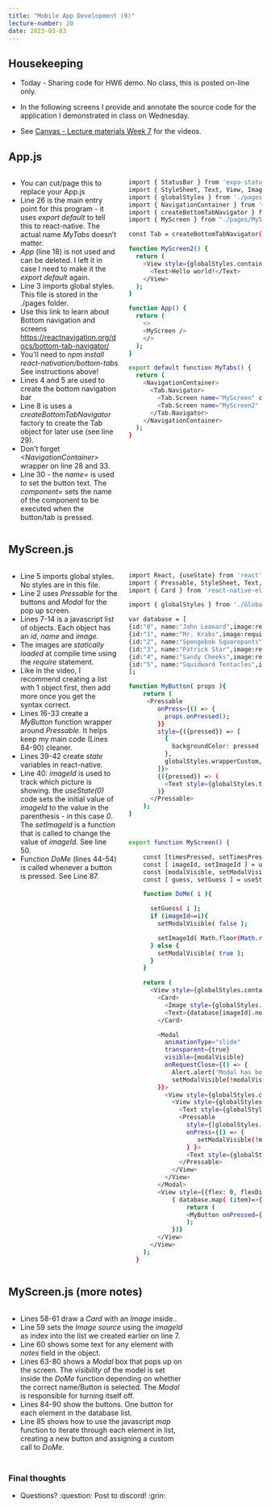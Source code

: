 ```yaml
---
title: "Mobile App Development (9)"
lecture-number: 20
date: 2023-03-03
---
```



## Housekeeping

- Today - Sharing code for HW6 demo. No class, this is posted on-line only.

- In the following screens I provide and annotate the source code for the application I demonstrated in class on Wednesday.

- See [Canvas - Lecture materials Week 7](https://virginiacommonwealth.instructure.com/courses/74903/pages/week-7-lecture-materials?module_item_id=257152) for the videos.


## App.js {.smaller}

::::{.columns}

:::{.column width="45%"}
- You can cut/page this to replace your App.js
- Line 26 is the main entry point for this program - it uses *export default* to tell this to react-native.  The actual name *MyTabs* doesn't matter.
- *App* (line 18) is not used and can be deleted. I left it in case I need to make it the *export default* again.
- Line 3 imports global styles. This file is stored in the ./pages folder.
- Use this link to learn about Bottom navigation and screens
    <https://reactnavigation.org/docs/bottom-tab-navigator/>
- You'll need to *npm install react-nativation/bottom-tabs* See instructions above!
- Lines 4 and 5 are used to create the bottom navigation bar
- Line 8 is uses a *createBottomTabNavigator* factory to create the Tab object for later use (see line 29).
- Don't forget *\<NavigationContainer\>* wrapper on line 28 and 33.
- Line 30 - the *name=* is used to set the button text. The *component=* sets the name of the component to be executed when the button/tab is pressed.
:::

:::{.column width="55%"}

```bash
import { StatusBar } from 'expo-status-bar';
import { StyleSheet, Text, View, Image } from 'react-native';
import { globalStyles } from './pages/GlobalStyles.js';
import { NavigationContainer } from '@react-navigation/native';
import { createBottomTabNavigator } from '@react-navigation/bottom-tabs';
import { MyScreen } from "./pages/MyScreen.js";

const Tab = createBottomTabNavigator();

function MyScreen2() {
  return (
    <View style={globalStyles.container}>
      <Text>Hello world!</Text>
    </View>
  );
}

function App() {
  return (
    <>
    <MyScreen />
    </>
  );
}

export default function MyTabs() {
  return (
    <NavigationContainer>
      <Tab.Navigator>
        <Tab.Screen name="MyScreen" component={MyScreen} />
        <Tab.Screen name="MyScreen2" component={MyScreen2} />
      </Tab.Navigator>
    </NavigationContainer>
  );
}
```

:::

::::

## MyScreen.js {.smaller}

::::{.columns}

:::{.column width="45%"}
- Line 5 imports global styles. No styles are in this file.
- Line 2 uses *Pressable* for the buttons and *Modal* for the pop up screen.
- Lines 7-14 is a javascript list of objects. Each object has an *id*, *name* and *image*.
- The images are *statically loaded* at compile time using the *require* statement.
- Like in the video, I recommend creating a list with 1 object first, then add more once you get the syntax correct.
- Lines 16-33 create a *MyButton* function wrapper around *Pressable*. It helps keep my main code (Lines 84-90) cleaner.
- Lines 39-42 create *state* variables in react-native.
- Line 40: *imageId* is used to track which picture is showing. the *useState(0)* code sets the initial value of *imageId* to the value in the parenthesis - in this case *0*. The *setImageId* is a function that is called to change the value of *imageId*.  See line 50.
- Function *DoMe* (lines 44-54) is called whenever a button is pressed. See Line 87.

:::

:::{.column width="55%"}

```bash
import React, {useState} from 'react';
import { Pressable, StyleSheet, Text, View, Image, Modal } from 'react-native';
import { Card } from 'react-native-elements';

import { globalStyles } from './GlobalStyles';

var database = [
{id:"0", name:"John Leonard",image:require("../assets/cartoonish.jpg"),notes:"A brief bio of Dr. Leonard!"},
{id:"1", name:"Mr. Krabs",image:require("../assets/mr-krabs.png"), notes:"He makes the best Krabby Patties!"},
{id:"2", name:"Spongebob Squarepants",image:require("../assets/spongebob-squarepants.png")},
{id:"3", name:"Patrick Star",image:require("../assets/patrick-star.png")},
{id:"4", name:"Sandy Cheeks",image:require("../assets/sandy-cheeks.png")},
{id:"5", name:"Squidward Tentacles",image:require("../assets/squidward-tentacles.png")}
];

function MyButton( props ){
    return (
     <Pressable
        onPress={() => {
          props.onPressed();
        }}
        style={({pressed}) => [
          {
            backgroundColor: pressed ? 'darkcyan' : 'cyan',
          },
          globalStyles.wrapperCustom,
        ]}>
        {({pressed}) => (
          <Text style={globalStyles.text}>{ props.name }</Text>
        )}
      </Pressable>        
    );
}



export function MyScreen() {

    const [timesPressed, setTimesPressed ] = useState(0);
    const [ imageId, setImageId ] = useState(0);
    const [modalVisible, setModalVisible] = useState(false);
    const [ guess, setGuess ] = useState( imageId );

    function DoMe( i ){

      setGuess( i );
      if (imageId==i){
        setModalVisible( false );

        setImageId( Math.floor(Math.random() * database.length ) );
      } else {
        setModalVisible( true );
      }
    }

    return (
      <View style={globalStyles.container}>
        <Card>
          <Image style={globalStyles.cartoon} source={database[imageId].image} />
          <Text>{database[imageId].notes}</Text>
        </Card>

        <Modal
          animationType="slide"
          transparent={true}
          visible={modalVisible}
          onRequestClose={() => {
            Alert.alert('Modal has been closed.');
            setModalVisible(!modalVisible);
        }}>
          <View style={globalStyles.centeredView}>
            <View style={globalStyles.modalView}>
              <Text style={globalStyles.modalText}>Sorry, {database[guess].name} is incorrect!</Text>
              <Pressable
                style={[globalStyles.button, globalStyles.buttonClose]}
                onPress={() => {
                   setModalVisible(!modalVisible);
                } }>
                <Text style={globalStyles.textStyle}>Try Again!</Text>
              </Pressable>
            </View>
          </View>
        </Modal>
        <View style={{flex: 0, flexDirection:"row", flexWrap:"wrap",justifyContent:"center"}}>
            { database.map( (item)=>{
                return (
                <MyButton onPressed={()=>DoMe( item.id )} key={item.id} name={item.name} id={item.id} />
                );
            })}
        </View>
      </View>
    );
  }

```

:::

::::

## MyScreen.js (more notes)  {.smaller}

::::{.columns}

:::{.column width="45%"}
- Lines 58-61 draw a *Card* with an *Image* inside..
- Line 59 sets the *Image source* using the *imageId* as index into the list we created earlier on line 7.
- Line 60 shows some text for any element with *notes* field in the object.
- Lines 63-80 shows a *Modal* box that pops up on the screen. The *visibility* of the model is set inside the *DoMe* function depending on whether the correct name/Button is selected.  The
*Modal* is responsible for turning itself off.
- Lines 84-90 show the buttons. One button for each element in the database list.
- Line 85 shows how to use the javascript *map* function to iterate through each element in list, creating a new button and assigning a custom call to *DoMe*.

:::

:::{.column}
&nbsp;
:::

::::

## {background-color="black"}

### Final thoughts

- Questions? :question:    Post to discord! :grin:

